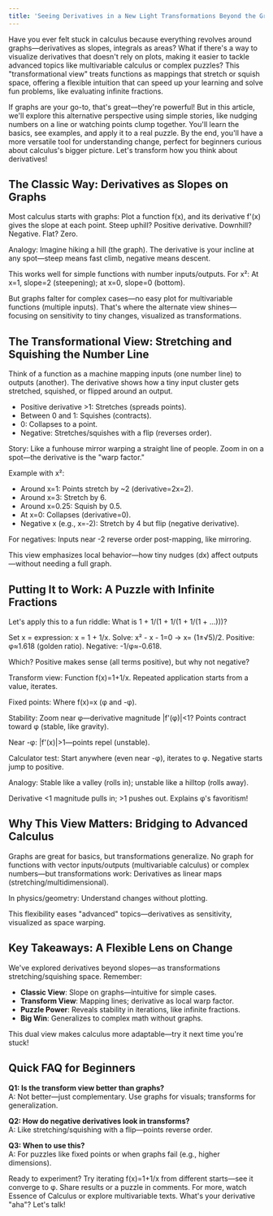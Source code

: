 ```yaml
---
title: 'Seeing Derivatives in a New Light Transformations Beyond the Graph'
---
```


Have you ever felt stuck in calculus because everything revolves around graphs—derivatives as slopes, integrals as areas? What if there's a way to visualize derivatives that doesn't rely on plots, making it easier to tackle advanced topics like multivariable calculus or complex puzzles? This "transformational view" treats functions as mappings that stretch or squish space, offering a flexible intuition that can speed up your learning and solve fun problems, like evaluating infinite fractions.

If graphs are your go-to, that's great—they're powerful! But in this article, we'll explore this alternative perspective using simple stories, like nudging numbers on a line or watching points clump together. You'll learn the basics, see examples, and apply it to a real puzzle. By the end, you'll have a more versatile tool for understanding change, perfect for beginners curious about calculus's bigger picture. Let's transform how you think about derivatives!

## The Classic Way: Derivatives as Slopes on Graphs

Most calculus starts with graphs: Plot a function f(x), and its derivative f'(x) gives the slope at each point. Steep uphill? Positive derivative. Downhill? Negative. Flat? Zero.

Analogy: Imagine hiking a hill (the graph). The derivative is your incline at any spot—steep means fast climb, negative means descent.

This works well for simple functions with number inputs/outputs. For x²: At x=1, slope=2 (steepening); at x=0, slope=0 (bottom).

But graphs falter for complex cases—no easy plot for multivariable functions (multiple inputs). That's where the alternate view shines—focusing on sensitivity to tiny changes, visualized as transformations.

## The Transformational View: Stretching and Squishing the Number Line

Think of a function as a machine mapping inputs (one number line) to outputs (another). The derivative shows how a tiny input cluster gets stretched, squished, or flipped around an output.

- Positive derivative >1: Stretches (spreads points).
- Between 0 and 1: Squishes (contracts).
- 0: Collapses to a point.
- Negative: Stretches/squishes with a flip (reverses order).

Story: Like a funhouse mirror warping a straight line of people. Zoom in on a spot—the derivative is the "warp factor."

Example with x²:

- Around x=1: Points stretch by ~2 (derivative=2x=2).
- Around x=3: Stretch by 6.
- Around x=0.25: Squish by 0.5.
- At x=0: Collapses (derivative=0).
- Negative x (e.g., x=-2): Stretch by 4 but flip (negative derivative).

For negatives: Inputs near -2 reverse order post-mapping, like mirroring.

This view emphasizes local behavior—how tiny nudges (dx) affect outputs—without needing a full graph.

## Putting It to Work: A Puzzle with Infinite Fractions

Let's apply this to a fun riddle: What is 1 + 1/(1 + 1/(1 + 1/(1 + ...)))?

Set x = expression: x = 1 + 1/x. Solve: x² - x - 1=0 → x= (1±√5)/2. Positive: φ≈1.618 (golden ratio). Negative: -1/φ≈-0.618.

Which? Positive makes sense (all terms positive), but why not negative?

Transform view: Function f(x)=1+1/x. Repeated application starts from a value, iterates.

Fixed points: Where f(x)=x (φ and -φ).

Stability: Zoom near φ—derivative magnitude |f'(φ)|<1? Points contract toward φ (stable, like gravity).

Near -φ: |f'(x)|>1—points repel (unstable).

Calculator test: Start anywhere (even near -φ), iterates to φ. Negative starts jump to positive.

Analogy: Stable like a valley (rolls in); unstable like a hilltop (rolls away).

Derivative <1 magnitude pulls in; >1 pushes out. Explains φ's favoritism!

## Why This View Matters: Bridging to Advanced Calculus

Graphs are great for basics, but transformations generalize. No graph for functions with vector inputs/outputs (multivariable calculus) or complex numbers—but transformations work: Derivatives as linear maps (stretching/multidimensional).

In physics/geometry: Understand changes without plotting.

This flexibility eases "advanced" topics—derivatives as sensitivity, visualized as space warping.

## Key Takeaways: A Flexible Lens on Change

We've explored derivatives beyond slopes—as transformations stretching/squishing space. Remember:

- **Classic View**: Slope on graphs—intuitive for simple cases.
- **Transform View**: Mapping lines; derivative as local warp factor.
- **Puzzle Power**: Reveals stability in iterations, like infinite fractions.
- **Big Win**: Generalizes to complex math without graphs.

This dual view makes calculus more adaptable—try it next time you're stuck!

## Quick FAQ for Beginners

**Q1: Is the transform view better than graphs?**  
A: Not better—just complementary. Use graphs for visuals; transforms for generalization.

**Q2: How do negative derivatives look in transforms?**  
A: Like stretching/squishing with a flip—points reverse order.

**Q3: When to use this?**  
A: For puzzles like fixed points or when graphs fail (e.g., higher dimensions).

Ready to experiment? Try iterating f(x)=1+1/x from different starts—see it converge to φ. Share results or a puzzle in comments. For more, watch Essence of Calculus or explore multivariable texts. What's your derivative "aha"? Let's talk!
